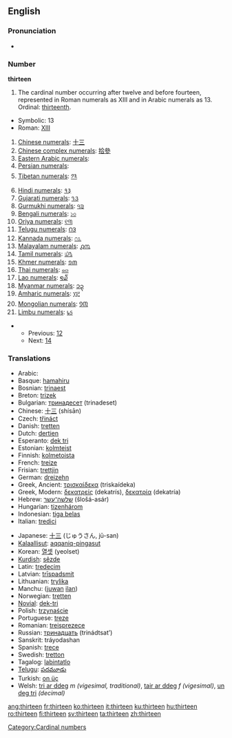 ==English==
===Pronunciation===
* {{audio|en-us-thirteen.ogg|Audio (US)}}

===Number===
'''thirteen'''

# The cardinal number occurring after twelve and before fourteen, represented in Roman numerals as XIII and in Arabic numerals as 13. Ordinal: [[thirteenth]].

*Symbolic: 13
*Roman: [[XIII]]
#[[w:Chinese numerals|Chinese numerals]]: [[十三]]
#[[w:Chinese numerals|Chinese complex numerals]]: [[拾參]]
#[[w:Eastern Arabic numerals|Eastern Arabic numerals]]: {{ARchar|[[١٣]]}}
#[[w:Eastern Arabic numerals|Persian numerals]]: {{FAchar|[[۱۳]]}}
#[[w:Indian numerals|Tibetan numerals]]: [[༡༣]]
#[[w:Indian numerals|Hindi numerals]]: [[१३]]
#[[w:Indian numerals|Gujarati numerals]]: [[૧૩]]
#[[w:Indian numerals|Gurmukhi numerals]]: [[੧੩]]
#[[w:Indian numerals|Bengali numerals]]: [[১৩]]
#[[w:Indian numerals|Oriya numerals]]: [[୧୩]]
#[[w:Indian numerals|Telugu numerals]]: [[౧౩]]
#[[w:Indian numerals|Kannada numerals]]: [[೧೩]]
#[[w:Indian numerals|Malayalam numerals]]: [[൧൩]]
#[[w:Indian numerals|Tamil numerals]]: [[௰௩]]
#[[w:Khmer script|Khmer numerals]]: [[១៣]]
#[[w:Thai numerals|Thai numerals]]: [[๑๓]]
#[[w:Lao alphabet|Lao numerals]]: [[໑໓]]
#[[w:Burmese alphabet|Myanmar numerals]]: [[၁၃]]
#[[w:Amharic language|Amharic numerals]]: [[፲፫]]
#[[w:Mongolian alphabet|Mongolian numerals]]: [[᠑᠓]]
#[[w:Limbu language|Limbu numerals]]: [[᥇᥉]]

**Previous: [[twelve|12]]
**Next: [[fourteen|14]]

===Translations===
{{top}}
*Arabic: {{ARchar|[[ثلاثة عشر]]}} {{Unicode|(θalá:θat ʕášar)}}
*Basque: [[hamahiru]]
*Bosnian: [[trinaest]]
*Breton: [[trizek]]
*Bulgarian: [[тринадесет]] (trinadeset)
*Chinese: [[十三]] (shísān)
*Czech: [[třináct]]
*Danish: [[tretten]]
*Dutch: [[dertien]] {{f}}
*Esperanto: [[dek tri]]
*Estonian: [[kolmteist]]
*Finnish: [[kolmetoista]]
*French: [[treize]] {{m}}
*Frisian: [[trettjin]]
*German: [[dreizehn]] {{f}}
*Greek, Ancient: [[τρισκαίδεκα]] (triskaídeka)
*Greek, Modern: [[δεκατρείς]] (dekatrís), [[δεκατρία]] (dekatría)
*Hebrew: [[שלשה־עשר]] (šlošá-asár)
*Hungarian: [[tizenhárom]]
*Indonesian: [[tiga belas]]
*Italian: [[tredici]] {{m}}
{{mid}}
*Japanese: [[十三]] (じゅうさん, jū-san)
*[[Kalaallisut]]: [[aqqaniq-pingasut]]
*Korean: [[열셋]] (yeolset)
*[[Kurdish]]: [[sêzde]]
*Latin: [[tredecim]]
*Latvian: [[trīspadsmit]]
*Lithuanian: [[trylika]]
*Manchu: ([[juwan]] [[ilan]])
*Norwegian: [[tretten]]
*[[Novial]]: [[dek-tri]]
*Polish: [[trzynaście]]
*Portuguese: [[treze]]
*Romanian: [[treisprezece]]
*Russian: [[тринадцать]] (trinádtsat’)
*Sanskrit: tráyodashan
*Spanish: [[trece]]
*Swedish: [[tretton]]
*Tagalog: [[labintatlo]]
*[[Telugu]]: [[పదమూడు]]
*Turkish: [[on üç]]
*Welsh: [[tri ar ddeg]] ''m (vigesimal, traditional)'', [[tair ar ddeg]] ''f (vigesimal)'', [[un deg tri]] ''(decimal)''
{{bottom}}

[[Category:Cardinal numbers]]

[[ang:thirteen]]
[[fr:thirteen]]
[[ko:thirteen]]
[[it:thirteen]]
[[ku:thirteen]]
[[hu:thirteen]]
[[ro:thirteen]]
[[fi:thirteen]]
[[sv:thirteen]]
[[ta:thirteen]]
[[zh:thirteen]]